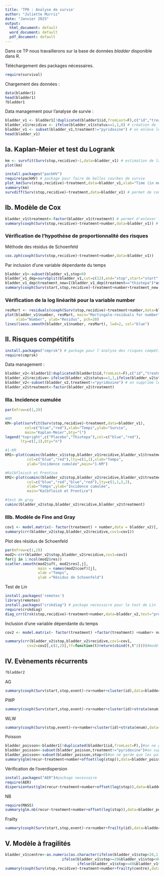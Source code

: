 ```yaml
---
title: 'TP0 : Analyse de survie'
author: "Juliette Murris"
date: "Janvier 2025"
output:
  html_document: default
  word_document: default
  pdf_document: default
---
```



Dans ce TP nous travaillerons sur la base de données _bladder_ disponible dans R. 


Téléchargement des packages nécessaires.

```r
require(survival)
```

Chargement des données : 

```r
data(bladder1)
head(bladder1)
?bladder1
```

Data management pour l'analyse de survie :

```r
bladder_v1 <- bladder1[!duplicated(bladder1$id,fromLast=F),c("id","treatment","stop","status","number")] # on ne garde que la dernière observation de chaque patient
bladder_v1$recidive <- ifelse(bladder_v1$status==1,1,0) # création de la variable récidive
bladder_v1 <- subset(bladder_v1,treatment!="pyridoxine") # on enlève les patients qui ont eu le traitement pyridoxine
head(bladder_v1)
```

## Ia. Kaplan-Meier et test du Logrank

```r
km <- survfit(Surv(stop,recidive)~1,data=bladder_v1) # estimation de la fonction de survie par la méthode KM
plot(km)
```

```r
install.packages("packHV")
require(packHV) # package pour faire de belles courbes de survie
plot_km(Surv(stop,recidive)~treatment,data=bladder_v1,xlab="Time (in months)",legend="topright",left=6)
summary(km)
survdiff(Surv(stop,recidive)~treatment,data=bladder_v1) # permet de comparer les courbes de survie par le test du logrank

```

## Ib. Modèle de Cox

```r
bladder_v1$treatment<-factor(bladder_v1$treatment) # permet d'enlever le niveau "piridoxine
summary(coxph(Surv(stop,recidive)~treatment+number,data=bladder_v1)) # modèle de Cox
```

### Vérification de l'hypothése de proportionnalité des risques

Méthode des résidus de Schoenfeld
```r
cox.zph(coxph(Surv(stop,recidive)~treatment+number,data=bladder_v1))
```

Par inclusion d'une variable dépendante du temps
```r
bladder_v1<-subset(bladder_v1,stop>0)
bladder_v1_dep=survSplit(bladder_v1,cut=c(12),end="stop",start="start",event="recidive")
bladder_v1_dep$treatment_new=I(bladder_v1_dep$treatment=="thiotepa")*as.numeric(bladder_v1_dep$stop>12)
summary(coxph(Surv(start,stop,recidive)~treatment+number+treatment_new,data=bladder_v1_dep))
```

### Vérification de la log linéarité pour la variable number

```r
resMart <- residuals(coxph(Surv(stop,recidive)~treatment+number,data=bladder_v1), type="martingale")
plot(bladder_v1$number, resMart, main="Martingale-residuals for number",
     xlab="Number", ylab="Residus", pch=20)
lines(loess.smooth(bladder_v1$number, resMart), lwd=2, col="blue")
```


## II. Risques compétitifs

```r
install.packages("cmprsk") # package pour l'analyse des risques compétitifs
require(cmprsk)
```

Data management :

```r
bladder_v2<-bladder1[!duplicated(bladder1$id,fromLast=F),c("id","treatment","stop","status","number")] # on ne garde que la dernière observation de chaque patient
bladder_v2$recidive<-ifelse(bladder_v2$status==1,1,ifelse(bladder_v2$status>1,2,0)) # création de la variable nécessaire pour les risques compétitifs
bladder_v2<-subset(bladder_v2,treatment!="pyridoxine") # on supprime les patients ayant eu du pyridoxine
bladder_v2$treatment<-factor(bladder_v2$treatment)
```

### IIIa. Incidence cumulée

```r
par(mfrow=c(1,3))

#KM
KM<-plot(survfit(Surv(stop,recidive)~treatment,data=bladder_v1),
         col=c("blue","red"),xlab="Temps",ylab="Survie",
         main="Kaplan-Meier",bty="l")
legend("topright",c("Placebo","Thiotepa"),col=c("blue","red"),
       lty=c(1,1),bty="n")

#1-KM
KM1<-plot(cuminc(bladder_v1$stop,bladder_v1$recidive,bladder_v1$treatment),
          col=c("blue","red"),lty=c(1,1),xlab="Temps",
          ylab="Incidence cumulée",main="1-KM")

#Kalbfleisch et Prentice
KM2<-plot(cuminc(bladder_v2$stop,bladder_v2$recidive,bladder_v2$treatment),
          col=c("blue","red","blue","red"),lty=c(1,1,2,2),
          xlab="Temps",ylab="Incidence cumulée",
          main="Kalbfleish et Prentice")

#test de gray
cuminc(bladder_v2$stop,bladder_v2$recidive,bladder_v2$treatment)
```

### IIIb. Modèle de Fine and Gray

```r
cov1 <- model.matrix(~ factor(treatment) + number,data = bladder_v2)[, -1] # met en forme les covariables pour le modèle
summary(crr(bladder_v2$stop,bladder_v2$recidive,cov1=cov1))
```

Plot des résidus de Schoenfeld
```r
par(mfrow=c(1,2))
mod2<-crr(bladder_v2$stop,bladder_v2$recidive,cov1=cov1)
for(j in 1:ncol(mod2$res))
scatter.smooth(mod2$uft, mod2$res[,j],
               main = names(mod2$coef)[j],
               xlab ="Temps",
               ylab ="Résidus de Schoenfeld")
```

Test de Lin
```r
install.packages('remotes')
library(remotes)
install.packages("crskdiag") # package necessaire pour le test de Lin
require(crskdiag)
diag_crr(Crsk(stop,recidive)~treatment+number,data=bladder_v2,test="prop",seed=1234)#permet de faire le test de Lin
```

Inclusion d'une variable dépendante du temps
```r
cov2 <- model.matrix(~ factor(treatment) +factor(treatment) +number+ number,data = bladder_v2)[,-1]#met en forme les covariables dépendantes du temps pour le modèle

summary(crr(bladder_v2$stop,bladder_v2$recidive,cov1=cov1,
          cov2=cov2[,c(2,2)],tf=function(t)return(cbind(t,t^2))))#modèle define and Gray avec variable dépendante du temps
```

## IV. Evènements récurrents
```r
?bladder2
```


AG
```r
summary(coxph(Surv(start,stop,event)~rx+number+cluster(id),data=bladder2))
```

PWP
```r
summary(coxph(Surv(start,stop,event)~rx+number+cluster(id)+strata(enum),data=bladder2))
```

WLW
```r
summary(coxph(Surv(stop,event)~rx+number+cluster(id)+strata(enum),data=bladder))
```

Poisson
```r
bladder_poisson<-bladder1[!duplicated(bladder1$id,fromLast=F),]#on ne garde que la dernière observation de chaque patient
bladder_poisson<-subset(bladder_poisson,treatment!="pyridoxine")#on supprime les patients ayant eu le traitement pyridoxine
bladder_poisson<-subset(bladder_poisson,stop>0)#on ne garde que les patients ayant été suivi
summary(glm(recur~treatment+number+offset(log(stop)),data=bladder_poisson,family="poisson"))#modèle de poisson
```

Vérification de l'overdispersion
```r
install.packages("AER")#package necessaire
require(AER)
dispersiontest(glm(recur~treatment+number+offset(log(stop)),data=bladder_poisson,family="poisson"),  alternative = c("greater"))#test de l'overdispersion
```

NB
```r
require(MASS)
summary(glm.nb(recur~treatment+number+offset(log(stop)),data=bladder_poisson))
```

Frailty
```r
summary(coxph(Surv(start,stop,event)~rx+number+frailty(id),data=bladder2))
```

## V. Modèle à fragilités

```r
bladder_v1$centre<-as.numeric(as.character(ifelse(bladder_v1$stop<20,1,
                          ifelse(bladder_v1$stop>=20&bladder_v1$stop<40,2,
                                 ifelse(bladder_v1$stop>=40&bladder_v1$stop<60,3,4)))))#création de la variable centre
summary(coxph(Surv(stop,recidive)~treatment+number+frailty(centre),data=bladder_v1))#modèle de fragilité
```


